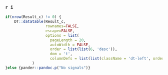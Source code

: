 
### `r i`


```{r, results = 'asis'}

if(nrow(Result_c) != 0) {
    DT::datatable(Result_c, 
                  rownames=FALSE, 
                  escape=FALSE,
                  options = list(
                    pageLength = 20,
                    autoWidth = FALSE,
                    order = list(list(6, 'desc')),
                    dom = 't',
                    columnDefs = list(list(className = 'dt-left', orderable = TRUE, targets = "_all")))
            )
}else {pander::pandoc.p("No signals")}

```

